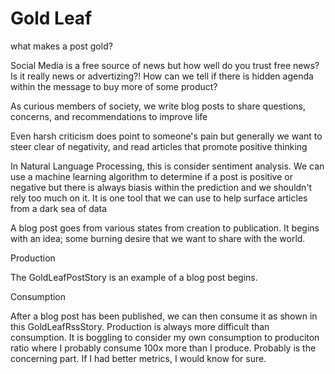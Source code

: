 
<Meta title="menu/molecules/gold leaf" />

# Gold Leaf

<Subtitle>what makes a post gold?</Subtitle>

<Paragraph>Social Media is a free source of news but how well do you trust free news? Is it really news or advertizing?! How can we tell if there is hidden agenda within the message to buy more of some product?</Paragraph>

<Paragraph>As curious members of society, we write blog posts to share questions, concerns, and recommendations to improve life</Paragraph>

<Paragraph>Even harsh criticism does point to someone's pain but generally we want to steer clear of negativity, and read articles that promote positive thinking</Paragraph>

<Paragraph>In Natural Language Processing, this is consider sentiment analysis. We can use a machine learning algorithm to determine if a post is positive or negative but there is always biasis within the prediction and we shouldn't rely too much on it. It is one tool that we can use to help surface articles from a dark sea of data</Paragraph> 

<Paragraph>A blog post goes from various states from creation to publication. It begins with an idea; some burning desire that we want to share with the world.</Paragraph>

<SubHeadline>Production</SubHeadline>

The GoldLeafPostStory is an example of a blog post begins. 

<SubHeadline>Consumption</SubHeadline>

After a blog post has been published, we can then consume it as shown in this GoldLeafRssStory. Production is always more difficult than consumption. It is boggling to consider my own consumption to produciton ratio where I probably consume 100x more than I produce. Probably is the concerning part. If I had better metrics, I would know for sure. 

<Canvas>
  <Story name="gold leaf post">
    <GoldLeafPostStory />
  </Story>
  <Story name="gold leaf rss">
    <GoldLeafMockRssStory />
  </Story>
  <Story name="gold leaf view mode">
    <GoldLeafViewModeStory />
  </Story>
</Canvas>